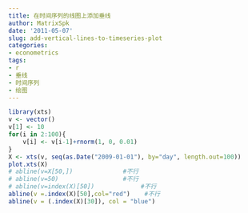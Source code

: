 ```yaml
---
title: 在时间序列的线图上添加垂线
author: MatrixSpk
date: '2011-05-07'
slug: add-vertical-lines-to-timeseries-plot
categories:
- econometrics
tags:
- r
- 垂线
- 时间序列
- 绘图
---
```


```R
library(xts)
v <- vector()
v[1] <- 10
for(i in 2:100){
    v[i] <- v[i-1]+rnorm(1, 0, 0.01)
}
X <- xts(v, seq(as.Date("2009-01-01"), by="day", length.out=100))
plot.xts(X)
# abline(v=X[50,])              #不行
# abline(v=50)                  #不行
# abline(v=index(X)[50])             #不行
abline(v =.index(X)[50],col="red")    #不行
abline(v = (.index(X)[30]), col = "blue")
```
 
